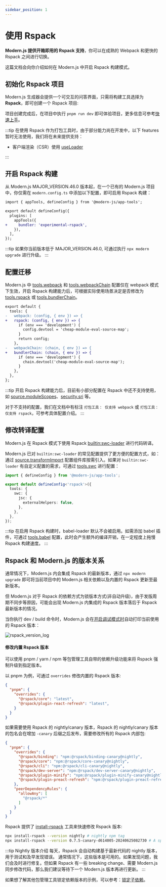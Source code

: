 ```yaml
---
sidebar_position: 1
---
```


# 使用 Rspack


<Rspack />

**Modern.js 提供开箱即用的 Rspack 支持**，你可以在成熟的 Webpack 和更快的 Rspack 之间进行切换。

这篇文档会向你介绍如何在 Modern.js 中开启 Rspack 构建模式。

## 初始化 Rspack 项目

Modern.js 生成器会提供一个可交互的问答界面，只需将构建工具选择为 **Rspack**，即可创建一个 Rspack 项目:


<InitRspackApp />

项目创建完成后，在项目中执行 `pnpm run dev` 即可体验项目，更多信息可参考[快速上手](/guides/get-started/quick-start.html)。

:::tip
在使用 Rspack 作为打包工具时，由于部分能力尚在开发中，以下 features 暂时无法使用，我们将在未来提供支持：

- 客户端渲染（CSR）使用 [useLoader](/guides/basic-features/data/data-fetch.html)

:::

## 开启 Rspack 构建

从 Modern.js MAJOR_VERSION.46.0 版本起，在一个已有的 Modern.js 项目中，你仅需在 `modern.config.ts` 中添加以下配置，即可启用 Rspack 构建：

```diff title=modern.config.ts
import { appTools, defineConfig } from '@modern-js/app-tools';

export default defineConfig({
  plugins: [
    appTools({
+     bundler: 'experimental-rspack',
    }),
  ],
});
```

:::tip
如果你当前版本低于 MAJOR_VERSION.46.0, 可通过执行 `npx modern upgrade` 进行升级。
:::


<RspackPrecautions />

## 配置迁移

Modern.js 中 [tools.webpack](/configure/app/tools/webpack) 和 [tools.webpackChain](/configure/app/tools/webpack-chain) 配置仅在 webpack 模式下生效，开启 Rspack 构建能力后，可根据实际使用场景决定是否修改为 [tools.rspack](/configure/app/tools/rspack) 或 [tools.bundlerChain](/configure/app/tools/bundler-chain)。

```diff
export default {
  tools: {
-   webpack: (config, { env }) => {
+   rspack: (config, { env }) => {
      if (env === 'development') {
        config.devtool = 'cheap-module-eval-source-map';
      }
      return config;
    },
-   webpackChain: (chain, { env }) => {
+   bundlerChain: (chain, { env }) => {
      if (env === 'development') {
        chain.devtool('cheap-module-eval-source-map');
      }
    },
  },
};
```


:::tip
开启 Rspack 构建能力后，目前有小部分配置在 Rspack 中还不支持使用，如 [source.moduleScopes](/configure/app/source/module-scopes)、[security.sri](/configure/app/security/sri) 等。

对于不支持的配置，我们在文档中有标注 `打包工具： 仅支持 webpack` 或 `打包工具： 仅支持 rspack`，可参考具体配置介绍。
:::

## 修改转译配置

Modern.js 在 Rspack 模式下使用 Rspack [builtin:swc-loader](https://www.rspack.dev/zh/guide/builtin-swc-loader.html) 进行代码转译。

Modern.js 已对 `builtin:swc-loader` 的常见配置提供了更方便的配置方式，如：通过 [source.transformImport](/configure/app/source/transform-import) 配置组件库按需引入。如果对 `builtin:swc-loader` 有自定义配置的需求，可通过 [tools.swc](/configure/app/tools/swc) 进行配置：

```ts
import { defineConfig } from '@modern-js/app-tools';

export default defineConfig<'rspack'>({
  tools: {
    swc: {
      jsc: {
        externalHelpers: false,
      },
    },
  },
});
```

:::tip
在启用 Rspack 构建时，babel-loader 默认不会被启用。如需添加 babel 插件，可通过 [tools.babel](/configure/app/tools/babel) 配置，此时会产生额外的编译开销，在一定程度上拖慢 Rspack 构建速度。
:::

## Rspack 和 Modern.js 的版本关系

通常情况下，Modern.js 内会集成 Rspack 的最新版本，通过 `npx modern upgrade` 即可将当前项目中的 Modern.js 相关依赖以及内置的 Rspack 更新至最新版本。

但 Modern.js 对于 Rspack 的依赖方式为锁版本方式(非自动升级)，由于发版周期不同步等原因，可能会出现 Modern.js 内集成的 Rspack 版本落后于 Rspack 最新版本的情况。

当你执行 dev / build 命令时，Modern.js 会在[开启调试模式时](https://rsbuild.dev/zh/guide/debug/debug-mode)自动打印当前使用的 Rspack 版本：

![rspack_version_log](https://lf3-static.bytednsdoc.com/obj/eden-cn/6221eh7uhbfvhn/modern/20240110-155444.png)

#### 修改内置 Rspack 版本

可以使用 pnpm / yarn / npm 等包管理工具自带的依赖升级功能来将 Rspack 强制升级到指定版本。

以 pnpm 为例，可通过 `overrides` 修改内置的 Rspack 版本:

```json title=package.json
{
  "pnpm": {
    "overrides": {
      "@rspack/core": "latest",
      "@rspack/plugin-react-refresh": "latest",
    }
  }
}
```

如果需要使用 Rspack 的 nightly/canary 版本，Rspack 的 nightly/canary 版本的包名会在增加 `-canary` 后缀之后发布，需要修改所有的 Rspack 内部包:

```json title=package.json
{
  "pnpm": {
    "overrides": {
      "@rspack/binding": "npm:@rspack/binding-canary@nightly",
      "@rspack/core": "npm:@rspack/core-canary@nightly",
      "@rspack/cli": "npm:@rspack/cli-canary@nightly",
      "@rspack/dev-server": "npm:@rspack/dev-server-canary@nightly",
      "@rspack/plugin-minify": "npm:@rspack/plugin-minify-canary@nightly",
      "@rspack/plugin-preact-refresh": "npm:@rspack/plugin-preact-refresh-canary@nightly"
    },
    "peerDependencyRules": {
      "allowAny": [
        "@rspack/*"
      ]
    }
  }
}
```

Rspack 提供了 [install-rspack](https://github.com/rspack-contrib/install-rspack) 工具来快速修改 Rspack 版本:

```sh
npx install-rspack --version nightly # nightly npm tag
npx install-rspack --version 0.7.5-canary-d614005-20240625082730 # A specific canary version
```

:::tip Nightly 版本介绍
每天，Rspack 会自动构建基于最新代码的 nightly 版本，用于测试和及早发现错误。
通常情况下，这些版本是可用的。如果发现问题，我们会及时进行修复。但如果 Rspack 有一些 breaking change、需要 Modern.js 同步修改代码，那么我们建议等待下一个 Modern.js 版本再进行更新。
:::

如果想了解其他包管理工具锁定依赖版本的示例，可以参考：[锁定子依赖](/guides/get-started/upgrade.html#%E9%94%81%E5%AE%9A%E5%AD%90%E4%BE%9D%E8%B5%96)。
